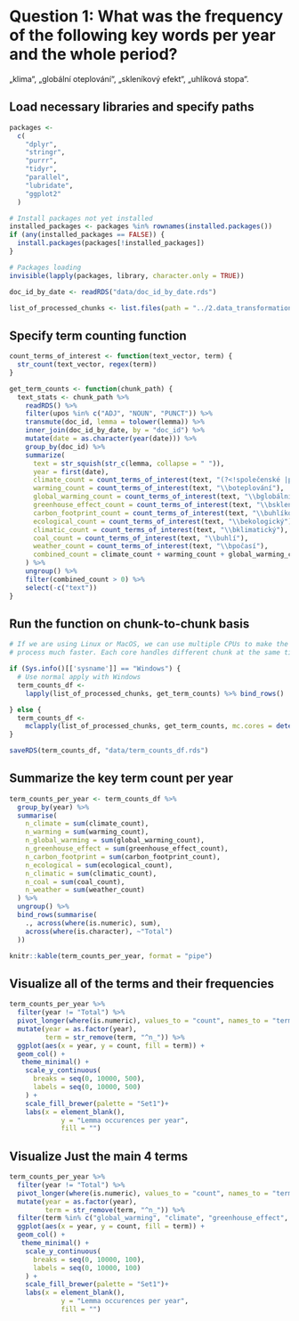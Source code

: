 # Question 1: What was the frequency of the following key words per year and the whole period?

„klima“, „globální oteplování“, „skleníkový efekt“, „uhlíková stopa“.

## Load necessary libraries and specify paths
```r
packages <-
  c(
    "dplyr",
    "stringr",
    "purrr",
    "tidyr",
    "parallel",
    "lubridate",
    "ggplot2"
  )

# Install packages not yet installed
installed_packages <- packages %in% rownames(installed.packages())
if (any(installed_packages == FALSE)) {
  install.packages(packages[!installed_packages])
}

# Packages loading
invisible(lapply(packages, library, character.only = TRUE))

doc_id_by_date <- readRDS("data/doc_id_by_date.rds")

list_of_processed_chunks <- list.files(path = "../2.data_transformations/data/udpipe_processed", pattern = "*.rds", full.names = TRUE)

```

## Specify term counting function
```r
count_terms_of_interest <- function(text_vector, term) {
  str_count(text_vector, regex(term))
}

get_term_counts <- function(chunk_path) {
  text_stats <- chunk_path %>%
    readRDS() %>%
    filter(upos %in% c("ADJ", "NOUN", "PUNCT")) %>%
    transmute(doc_id, lemma = tolower(lemma)) %>%
    inner_join(doc_id_by_date, by = "doc_id") %>%
    mutate(date = as.character(year(date))) %>%
    group_by(doc_id) %>%
    summarize(
      text = str_squish(str_c(lemma, collapse = " ")),
      year = first(date),
      climate_count = count_terms_of_interest(text, "(?<!společenské |politické )klima\\b"),
      warming_count = count_terms_of_interest(text, "\\boteplování"),
      global_warming_count = count_terms_of_interest(text, "\\bglobální oteplování"),
      greenhouse_effect_count = count_terms_of_interest(text, "\\bskleníkový efekt"),
      carbon_footprint_count = count_terms_of_interest(text, "\\buhlíkový stopa"),
      ecological_count = count_terms_of_interest(text, "\\bekologický"),
      climatic_count = count_terms_of_interest(text, "\\bklimatický"),
      coal_count = count_terms_of_interest(text, "\\buhlí"),
      weather_count = count_terms_of_interest(text, "\\bpočasí"),
      combined_count = climate_count + warming_count + global_warming_count + greenhouse_effect_count + carbon_footprint_count + ecological_count + climatic_count + coal_count + weather_count
    ) %>%
    ungroup() %>%
    filter(combined_count > 0) %>%
    select(-c("text"))
}
```

## Run the function on chunk-to-chunk basis
```r

# If we are using Linux or MacOS, we can use multiple CPUs to make the whole
# process much faster. Each core handles different chunk at the same time.

if (Sys.info()[['sysname']] == "Windows") {
  # Use normal apply with Windows
  term_counts_df <-
    lapply(list_of_processed_chunks, get_term_counts) %>% bind_rows()

} else {
  term_counts_df <-
    mclapply(list_of_processed_chunks, get_term_counts, mc.cores = detectCores() - 2) %>% bind_rows()
}

saveRDS(term_counts_df, "data/term_counts_df.rds")
```

## Summarize the key term count per year
```r
term_counts_per_year <- term_counts_df %>%
  group_by(year) %>%
  summarise(
    n_climate = sum(climate_count),
    n_warming = sum(warming_count),
    n_global_warming = sum(global_warming_count),
    n_greenhouse_effect = sum(greenhouse_effect_count),
    n_carbon_footprint = sum(carbon_footprint_count),
    n_ecological = sum(ecological_count),
    n_climatic = sum(climatic_count),
    n_coal = sum(coal_count),
    n_weather = sum(weather_count)
  ) %>%
  ungroup() %>%
  bind_rows(summarise(
    ., across(where(is.numeric), sum),
    across(where(is.character), ~"Total")
  ))

knitr::kable(term_counts_per_year, format = "pipe")
```

## Visualize all of the terms and their frequencies
```r
term_counts_per_year %>%
  filter(year != "Total") %>% 
  pivot_longer(where(is.numeric), values_to = "count", names_to = "term") %>% 
  mutate(year = as.factor(year),
         term = str_remove(term, "^n_")) %>% 
  ggplot(aes(x = year, y = count, fill = term)) +
  geom_col() +
   theme_minimal() +
    scale_y_continuous(
      breaks = seq(0, 10000, 500),
      labels = seq(0, 10000, 500)
    ) +
    scale_fill_brewer(palette = "Set1")+ 
    labs(x = element_blank(),
             y = "Lemma occurences per year",
             fill = "")
```

## Visualize Just the main 4 terms
```r
term_counts_per_year %>%
  filter(year != "Total") %>% 
  pivot_longer(where(is.numeric), values_to = "count", names_to = "term") %>% 
  mutate(year = as.factor(year),
         term = str_remove(term, "^n_")) %>% 
  filter(term %in% c("global_warming", "climate", "greenhouse_effect", "carbon_footprint")) %>% 
  ggplot(aes(x = year, y = count, fill = term)) +
  geom_col() +
   theme_minimal() +
    scale_y_continuous(
      breaks = seq(0, 10000, 100),
      labels = seq(0, 10000, 100)
    ) +
    scale_fill_brewer(palette = "Set1")+ 
    labs(x = element_blank(),
             y = "Lemma occurences per year",
             fill = "")
```
